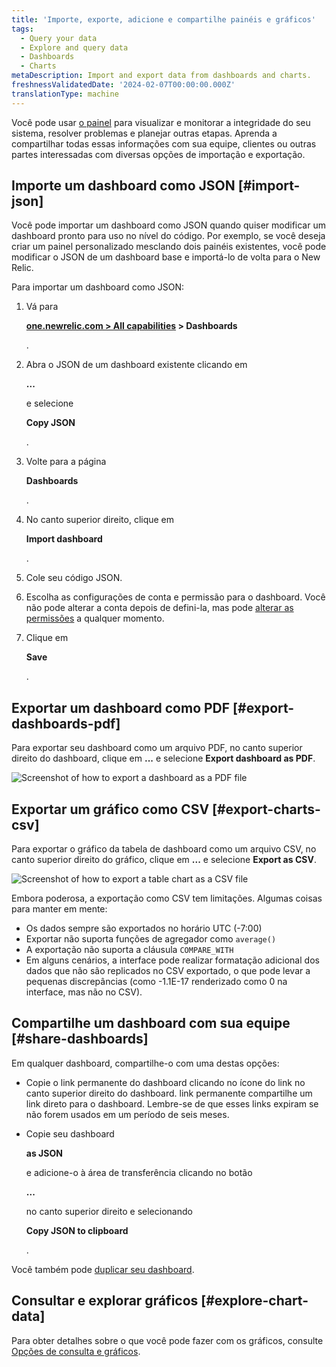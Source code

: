 ```yaml
---
title: 'Importe, exporte, adicione e compartilhe painéis e gráficos'
tags:
  - Query your data
  - Explore and query data
  - Dashboards
  - Charts
metaDescription: Import and export data from dashboards and charts.
freshnessValidatedDate: '2024-02-07T00:00:00.000Z'
translationType: machine
---
```




Você pode usar [o painel](/docs/query-your-data/explore-query-data/dashboards/introduction-dashboards/) para visualizar e monitorar a integridade do seu sistema, resolver problemas e planejar outras etapas. Aprenda a compartilhar todas essas informações com sua equipe, clientes ou outras partes interessadas com diversas opções de importação e exportação.

## Importe um dashboard como JSON [#import-json]

Você pode importar um dashboard como JSON quando quiser modificar um dashboard pronto para uso no nível do código. Por exemplo, se você deseja criar um painel personalizado mesclando dois painéis existentes, você pode modificar o JSON de um dashboard base e importá-lo de volta para o New Relic.

Para importar um dashboard como JSON:

1. Vá para

   <DNT>**[one.newrelic.com > All capabilities](https://one.newrelic.com/all-capabilities) > Dashboards**</DNT>

   .

2. Abra o JSON de um dashboard existente clicando em

   <DNT>**...**</DNT>

   e selecione

   <DNT>**Copy JSON**</DNT>

   .

3. Volte para a página

   <DNT>**Dashboards**</DNT>

   .

4. No canto superior direito, clique em

   <DNT>**Import dashboard**</DNT>

   .

5. Cole seu código JSON.

6. Escolha as configurações de conta e permissão para o dashboard. Você não pode alterar a conta depois de defini-la, mas pode [alterar as permissões](/docs/query-your-data/explore-query-data/dashboards/manage-your-dashboard/#dash-settings) a qualquer momento.

7. Clique em

   <DNT>**Save**</DNT>

   .

## Exportar um dashboard como PDF [#export-dashboards-pdf]

Para exportar seu dashboard como um arquivo PDF, no canto superior direito do dashboard, clique em <DNT>**...**</DNT> e selecione <DNT>**Export dashboard as PDF**</DNT>.

<img
  title="Export dashboard as PDF"
  alt="Screenshot of how to export a dashboard as a PDF file"
  src={dashboardsExportPdf}
/>

## Exportar um gráfico como CSV [#export-charts-csv]

Para exportar o gráfico da tabela de dashboard como um arquivo CSV, no canto superior direito do gráfico, clique em <DNT>**...**</DNT> e selecione <DNT>**Export as CSV**</DNT>.

<img
  title="Export chart as CSV"
  alt="Screenshot of how to export a table chart as a CSV file"
  src={dashboardsExportCsv}
/>

Embora poderosa, a exportação como CSV tem limitações. Algumas coisas para manter em mente:

* Os dados sempre são exportados no horário UTC (-7:00)
* Exportar não suporta funções de agregador como `average()`
* A exportação não suporta a cláusula `COMPARE_WITH`
* Em alguns cenários, a interface pode realizar formatação adicional dos dados que não são replicados no CSV exportado, o que pode levar a pequenas discrepâncias (como -1.1E-17 renderizado como 0 na interface, mas não no CSV).

## Compartilhe um dashboard com sua equipe [#share-dashboards]

Em qualquer dashboard, compartilhe-o com uma destas opções:

* Copie o link permanente do dashboard clicando no ícone do link no canto superior direito do dashboard. link permanente compartilhe um link direto para o dashboard. Lembre-se de que esses links expiram se não forem usados em um período de seis meses.

* Copie seu dashboard

  <DNT>**as JSON**</DNT>

  e adicione-o à área de transferência clicando no botão

  <DNT>**...**</DNT>

  no canto superior direito e selecionando

  <DNT>**Copy JSON to clipboard**</DNT>

  .

Você também pode [duplicar seu dashboard](/docs/query-your-data/explore-query-data/dashboards/introduction-dashboards/#dashboards-clone).

## Consultar e explorar gráficos [#explore-chart-data]

Para obter detalhes sobre o que você pode fazer com os gráficos, consulte [Opções de consulta e gráficos](/docs/new-relic-solutions/new-relic-one/ui-data/basic-ui-features/#data-analysis).